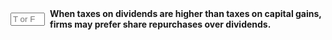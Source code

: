 ::: {.question-block}

<form onsubmit="event.preventDefault(); checkAnswerBox('module10_tf_q38','T')" style="display: flex; align-items: center; gap: 8px;">
  <input type="text" id="module10_tf_q38" name="module10_tf_q38" maxlength="1" placeholder="T or F" style="width: 55px;" data-correct-answer="T" /> 
  <label for="module10_tf_q38"><strong>When taxes on dividends are higher than taxes on capital gains, firms may prefer share repurchases over dividends.</strong></label>
</form>

<div id="feedback-module10_tf_q38" class="feedback" data-status="" style="display:none;">
TRUE.  Repurchases can be more tax-efficient for many investors.
</div>

:::
